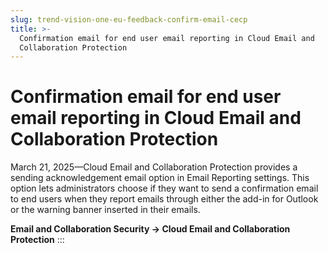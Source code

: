 ```yaml
---
slug: trend-vision-one-eu-feedback-confirm-email-cecp
title: >-
  Confirmation email for end user email reporting in Cloud Email and
  Collaboration Protection
---
```

# Confirmation email for end user email reporting in Cloud Email and Collaboration Protection

March 21, 2025—Cloud Email and Collaboration Protection provides a sending acknowledgement email option in Email Reporting settings. This option lets administrators choose if they want to send a confirmation email to end users when they report emails through either the add-in for Outlook or the warning banner inserted in their emails.

**Email and Collaboration Security → Cloud Email and Collaboration Protection**
:::
